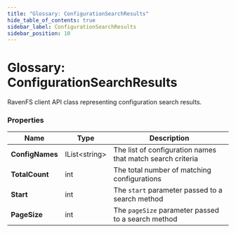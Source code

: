 ```yaml
---
title: "Glossary: ConfigurationSearchResults"
hide_table_of_contents: true
sidebar_label: ConfigurationSearchResults
sidebar_position: 10
---
```



# Glossary: ConfigurationSearchResults

RavenFS client API class representing configuration search results.

### Properties

| Name | Type | Description |
| ------------- | ------------- | ----- |
| **ConfigNames** | IList&lt;string&gt; | The list of configuration names that match search criteria |
| **TotalCount** | int | The total number of matching configurations |
| **Start** | int | The `start` parameter passed to a search method |
| **PageSize** | int | The `pageSize` parameter passed to a search method |

